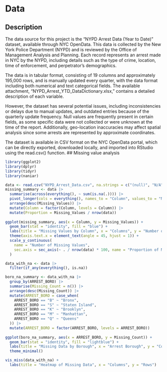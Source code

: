 # Data

## Description
  The data source for this project is the "NYPD Arrest Data (Year to Date)" dataset, available through NYC OpenData. This data is collected by the New York Police Department (NYPD) and is reviewed by the Office of Management Analysis and Planning. Each record represents an arrest made in NYC by the NYPD, including details such as the type of crime, location, time of enforcement, and perpetrator's demographics. 

  The data is in tabular format, consisting of 19 columns and approximately 195,000 rows, and is manually updated every quarter, with the data format including both numerical and text categorical fields. The available attachment, "NYPD_Arrest_YTD_DataDictionary.xlsx," contains a detailed description of each variable. 
  
  However, the dataset has several potential issues, including inconsistencies or delays due to manual updates, and outdated entries because of the quarterly update frequency. Null values are frequently present in certain fields, as some specific data were not collected or were unknown at the time of the report. Additionally, geo-location inaccuracies may affect spatial analysis since some arrests are represented by approximate coordinates. 
  
  The dataset is available in CSV format on the NYC OpenData portal, which can be directly exported, downloaded locally, and imported into RStudio using the read.csv() function.
## Missing value analysis
```r
library(ggplot2)
library(dplyr)
library(tidyr)
library(naniar)
```

```r
data <- read.csv("NYPD_Arrest_Data.csv", na.strings = c("(null)", "N/A"))
missing_summary <- data |>
  summarise(across(everything(), ~ sum(is.na(.)))) |>
  pivot_longer(cols = everything(), names_to = "Column", values_to = "Missing_Values") |>
  arrange(desc(Missing_Values)) |>
  mutate(Column = factor(Column, levels = Column)) |>
  mutate(Proportion = Missing_Values / nrow(data)) 
  
ggplot(missing_summary, aes(x = Column, y = Missing_Values)) +
  geom_bar(stat = "identity", fill = "blue") +
  labs(title = "Missing Values by Column", x = "Columns", y = "Number of Missing Values") +
  theme(axis.text.x = element_text(angle = 45, hjust = 1)) +
  scale_y_continuous(
    name = "Number of Missing Values",
    sec.axis = sec_axis(~ . / nrow(data) * 100, name = "Proportion of Missing Values (%)")
  )
```

```r
data_with_na <- data |>
  filter(if_any(everything(), is.na))

boro_na_summary <- data_with_na |>
  group_by(ARREST_BORO) |>
  summarise(Missing_Count = n()) |>
  arrange(desc(Missing_Count)) |>
  mutate(ARREST_BORO = case_when(
    ARREST_BORO == "B" ~ "Bronx",
    ARREST_BORO == "S" ~ "Staten Island",
    ARREST_BORO == "K" ~ "Brooklyn",
    ARREST_BORO == "M" ~ "Manhattan",
    ARREST_BORO == "Q" ~ "Queens"
  )) |>
  mutate(ARREST_BORO = factor(ARREST_BORO, levels = ARREST_BORO))
  
ggplot(boro_na_summary, aes(x = ARREST_BORO, y = Missing_Count)) +
  geom_bar(stat = "identity", fill = "lightblue") +
  labs(title = "Missing Data by Borough", x = "Arrest Borough", y = "Count of Missing Rows") +
  theme_minimal()
```
```r
vis_miss(data_with_na) +
  labs(title = "Heatmap of Missing Data", x = "Columns", y = "Rows")

```


